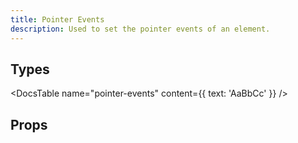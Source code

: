 ```yaml
---
title: Pointer Events
description: Used to set the pointer events of an element.
---
```


## Types

<DocsTable
  name="pointer-events"
  content={{
    text: 'AaBbCc'
  }}
/>

## Props

<DocsTable 
  type="props"
  name="pointer-events"
/>